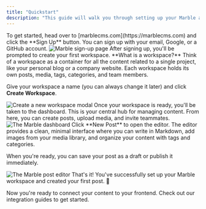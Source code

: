 ```yaml
---
title: "Quickstart"
description: "This guide will walk you through setting up your Marble account and creating your first workspace."
---
```


<Steps>
<Step title="Create an account">
To get started, head over to [marblecms.com](https://marblecms.com) and click the **Sign Up** button. You can sign up with your email, Google, or a GitHub account.

<Frame>
  <picture>
    <source
      media="(prefers-color-scheme: dark)"
      srcset="/images/signup-dark.jpeg"
    />
    <img
      src="/images/signup-light.jpeg"
      alt="Marble sign-up page"
    />
  </picture>
</Frame>
</Step>

<Step title="Create a workspace">
After signing up, you'll be prompted to create your first workspace.

<Note>
  **What is a workspace?** Think of a workspace as a container for all the
  content related to a single project, like your personal blog or a company
  website. Each workspace holds its own posts, media, tags, categories, and team
  members.
</Note>

Give your workspace a name (you can always change it later) and click **Create Workspace**.

<Frame>
  <picture>
    <source
      media="(prefers-color-scheme: dark)"
      srcset="/images/onboarding-dark.jpeg"
    />
    <img
      src="/images/onboarding-light.jpeg"
      alt="Create a new workspace modal"
    />
  </picture>
</Frame>
</Step>

<Step title="Explore the dashboard">
Once your workspace is ready, you'll be taken to the dashboard. This is your central hub for managing content. From here, you can create posts, upload media, and invite teammates.

<Frame>
  <picture>
    <source
      media="(prefers-color-scheme: dark)"
      srcset="/images/dashboard-dark.jpeg"
    />
    <img
      src="/images/dashboard-light.jpeg"
      alt="The Marble dashboard"
    />
  </picture>
</Frame>
</Step>

<Step title="Create your first post">
Click **New Post** to open the editor. The editor provides a clean, minimal interface where you can write in Markdown, add images from your media library, and organize your content with tags and categories.

When you're ready, you can save your post as a draft or publish it immediately.

<Frame>
  <picture>
    <source
      media="(prefers-color-scheme: dark)"
      srcset="/images/editor-dark.jpeg"
    />
    <img
      src="/images/editor-light.jpeg"
      alt="The Marble post editor"
    />
  </picture>
</Frame>
</Step>

<Step title="Next Steps">
That's it! You've successfully set up your Marble workspace and created your first post. 🚀

Now you're ready to connect your content to your frontend. Check out our integration guides to get started.

<CardGroup>
  <Card title="Next.js Integration" href="/guides/integrations/nextjs" icon="react" />
  <Card title="Astro Integration" href="/guides/integrations/astro" icon="stars" />
  <Card title="TanStack Start Integration" href="/guides/integrations/tanstack" icon="tree-palm" />
</CardGroup>
</Step>
</Steps>
